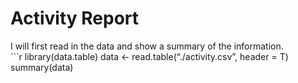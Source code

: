 Activity Report 
=================
I will first read in the data and show a summary of the information.  
```r
library(data.table)
data <- read.table("./activity.csv", header = T)
summary(data)